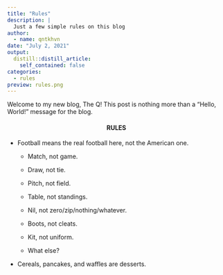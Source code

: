 ```yaml
---
title: "Rules"
description: |
  Just a few simple rules on this blog
author:
  - name: qntkhvn
date: "July 2, 2021"
output:
  distill::distill_article:
    self_contained: false
categories:
  - rules
preview: rules.png
---
```


Welcome to my new blog, The Q! This post is nothing more than a "Hello, World!" message for the blog.

<center>

#### RULES

</center>

-   Football means the real football here, not the American one.

    -   Match, not game.

    -   Draw, not tie.

    -   Pitch, not field.

    -   Table, not standings.

    -   Nil, not zero/zip/nothing/whatever.

    -   Boots, not cleats.

    -   Kit, not uniform.
    
    -   What else?

-   Cereals, pancakes, and waffles are desserts.


